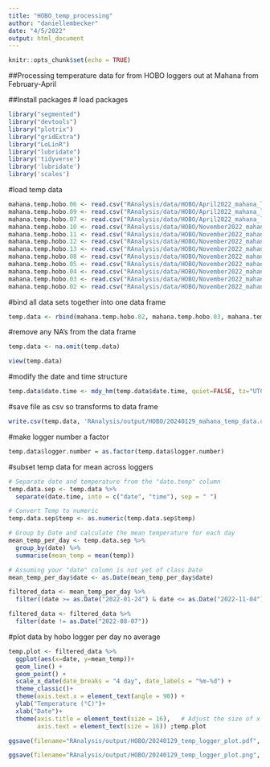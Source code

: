 ```yaml
---
title: "HOBO_temp_processing"
author: "daniellembecker"
date: "4/5/2022"
output: html_document
---
```


```r
knitr::opts_chunk$set(echo = TRUE)
```

##Processing temperature data for from HOBO loggers out at Mahana from February-April


##Install packages
# load packages

```r
library("segmented")
library("devtools")
library("plotrix")
library("gridExtra")
library("LoLinR")
library("lubridate")
library('tidyverse')
library('lubridate')
library('scales')
```


#load temp data

```r
mahana.temp.hobo.06 <- read.csv("RAnalysis/data/HOBO/April2022_mahana_loggers/Mahana_6.csv")
mahana.temp.hobo.09 <- read.csv("RAnalysis/data/HOBO/April2022_mahana_loggers/Mahana_9.csv")
mahana.temp.hobo.07 <- read.csv("RAnalysis/data/HOBO/April2022_mahana_loggers/20444028_Mahana_7.csv")
mahana.temp.hobo.10 <- read.csv("RAnalysis/data/HOBO/November2022_mahana_loggers/20221114_Mahana_10.csv")
mahana.temp.hobo.11 <- read.csv("RAnalysis/data/HOBO/November2022_mahana_loggers/20221114_Mahana_11.csv")
mahana.temp.hobo.12 <- read.csv("RAnalysis/data/HOBO/November2022_mahana_loggers/20221114_Mahana_12.csv")
mahana.temp.hobo.13 <- read.csv("RAnalysis/data/HOBO/November2022_mahana_loggers/20221114_Mahana_13.csv")
mahana.temp.hobo.08 <- read.csv("RAnalysis/data/HOBO/November2022_mahana_loggers/20221114_Mahana_8.csv")
mahana.temp.hobo.05 <- read.csv("RAnalysis/data/HOBO/November2022_mahana_loggers/20221114_Mahana_5.csv")
mahana.temp.hobo.04 <- read.csv("RAnalysis/data/HOBO/November2022_mahana_loggers/20221114_Mahana_4.csv")
mahana.temp.hobo.03 <- read.csv("RAnalysis/data/HOBO/November2022_mahana_loggers/20221114_Mahana_3.csv")
mahana.temp.hobo.02 <- read.csv("RAnalysis/data/HOBO/November2022_mahana_loggers/20221114_Mahana_2.csv")
```


#bind all data sets together into one data frame

```r
temp.data <- rbind(mahana.temp.hobo.02, mahana.temp.hobo.03, mahana.temp.hobo.04, mahana.temp.hobo.05, mahana.temp.hobo.06, mahana.temp.hobo.07, mahana.temp.hobo.08, mahana.temp.hobo.09, mahana.temp.hobo.10, mahana.temp.hobo.11, mahana.temp.hobo.12, mahana.temp.hobo.13)
```


#remove any NA's from the data frame
```r
temp.data <- na.omit(temp.data)

view(temp.data)
```

#modify the date and time structure

```r
temp.data$date.time <- mdy_hm(temp.data$date.time, quiet=FALSE, tz="UTC", truncated=0) #format date and time
```
 

#save file as csv so transforms to data frame
```r
write.csv(temp.data, 'RAnalysis/output/HOBO/20240129_mahana_temp_data.csv')
```
 

#make logger number a factor
```r
temp.data$logger.number = as.factor(temp.data$logger.number)
```


#subset temp data for mean across loggers
```r
# Separate date and temperature from the "date.temp" column
temp.data.sep <- temp.data %>%
  separate(date.time, into = c("date", "time"), sep = " ")

# Convert Temp to numeric
temp.data.sep$temp <- as.numeric(temp.data.sep$temp)

# Group by Date and calculate the mean temperature for each day
mean_temp_per_day <- temp.data.sep %>%
  group_by(date) %>%
  summarise(mean_temp = mean(temp))

# Assuming your "date" column is not yet of class Date
mean_temp_per_day$date <- as.Date(mean_temp_per_day$date)

filtered_data <- mean_temp_per_day %>%
  filter((date >= as.Date("2022-01-24") & date <= as.Date("2022-11-04")))

filtered_data <- filtered_data %>%
  filter(date != as.Date("2022-08-07"))

```


#plot data by hobo logger per day no average

```r

temp.plot <- filtered_data %>%
  ggplot(aes(x=date, y=mean_temp))+
  geom_line() + 
  geom_point() +
  scale_x_date(date_breaks = "4 day", date_labels = "%m-%d") +
  theme_classic()+
  theme(axis.text.x = element_text(angle = 90)) +
  ylab("Temperature (°C)")+
  xlab("Date")+
  theme(axis.title = element_text(size = 16),   # Adjust the size of x and y axis labels
        axis.text = element_text(size = 16)) ;temp.plot

ggsave(filename="RAnalysis/output/HOBO/20240129_temp_logger_plot.pdf", plot=temp.plot, width=30, height=10, units="in")

ggsave(filename="RAnalysis/output/HOBO/20240129_temp_logger_plot.png", plot=temp.plot, width=20, height=10, units="in")
```

